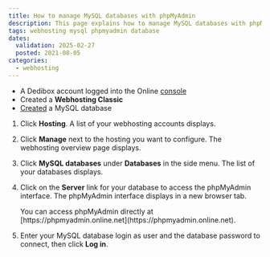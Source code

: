 ```yaml
---
title: How to manage MySQL databases with phpMyAdmin
description: This page explains how to manage MySQL databases with phpMyAdmin
tags: webhosting mysql phpmyadmin database
dates:
  validation: 2025-02-27
  posted: 2021-08-05
categories:
  - webhosting
---
```



<WebhostingOnline />

<Requirements />

- A Dedibox account logged into the Online [console](https://console.online.net)
- Created a **Webhosting Classic**
- [Created](/classic-hosting/how-to/create-mysql-database/) a MySQL database

1. Click **Hosting**. A list of your webhosting accounts displays.
2. Click **Manage** next to the hosting you want to configure. The webhosting overview page displays.
3. Click **MySQL databases** under **Databases** in the side menu. The list of your databases displays.
4. Click on the **Server** link for your database to access the phpMyAdmin interface. The phpMyAdmin interface displays in a new browser tab.

    <Message type="note">
      You can access phpMyAdmin directly at [https://phpmyadmin.online.net](https://phpmyadmin.online.net).
    </Message>
5. Enter your MySQL database login as user and the database password to connect, then click **Log in**.


